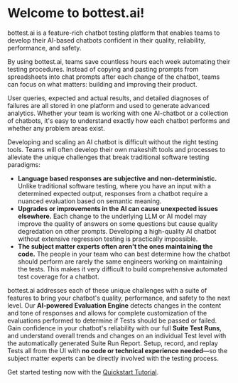 # Welcome to bottest.ai!


<StyledImage path="/assets/welcome.svg" />

bottest.ai is a feature-rich chatbot testing platform that enables teams
to develop their AI-based chatbots confident in their quality, reliability,
performance, and safety.

By using bottest.ai, teams save countless hours each week automating their
testing procedures. Instead of copying and pasting prompts from spreadsheets
into chat prompts after each change of the chatbot, teams can focus on what
matters: building and improving their product.

User queries, expected and actual results, and detailed diagnoses of failures
are all stored in one platform and used to generate advanced analytics. Whether
your team is working with one AI-chatbot or a collection of chatbots, it's easy to
understand exactly how each chatbot performs and whether any problem areas exist.

<StyledImage path="/assets/overview.svg" />

Developing and scaling an AI chatbot is difficult without the right testing tools. Teams will often
develop their own makeshift tools and processes to alleviate the unique challenges that break traditional
software testing paradigms:

- **Language based responses are subjective and non-deterministic.** Unlike traditional software testing, where
you have an input with a determined expected output, responses from a chatbot require a nuanced evaluation based
on semantic meaning.
- **Upgrades or improvements in the AI can cause unexpected issues elsewhere.** Each change to the underlying LLM or AI model may improve
the quality of answers on some questions but cause quality degredation on other prompts. Developing a high-quality
AI chatbot without extensive regression testing is practically impossible.
- **The subject matter experts often aren't the ones maintaining the code.** The people in your team
who can best determine how the chatbot should perform are rarely the same engineers working on maintaining
the tests. This makes it very difficult to build comprehensive automated test coverage for a chatbot.

bottest.ai addresses each of these unique challenges with a suite of features to bring your chatbot's
quality, performance, and safety to the next level. Our **AI-powered Evaluation Engine** detects changes in
the content and tone of responses and allows for complete customization of the evaluations performed to determine
if Tests should be passed or failed. Gain confidence in your chatbot's reliability with our full
**Suite Test Runs**, and understand overall trends and changes on an individual Test level with
the automatically generated Suite Run Report. Setup, record, and replay Tests all from the UI
with **no code or technical experience needed**—so the subject matter experts can be directly
involved with the testing process.

Get started testing now with the [Quickstart Tutorial](/getting-started/quickstart-tutorial).
